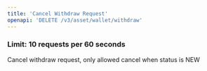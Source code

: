 ```yaml
---
title: 'Cancel Withdraw Request'
openapi: 'DELETE /v3/asset/wallet/withdraw'
---
```

### **Limit: 10 requests per 60 seconds**
Cancel withdraw request, only allowed cancel when status is NEW
